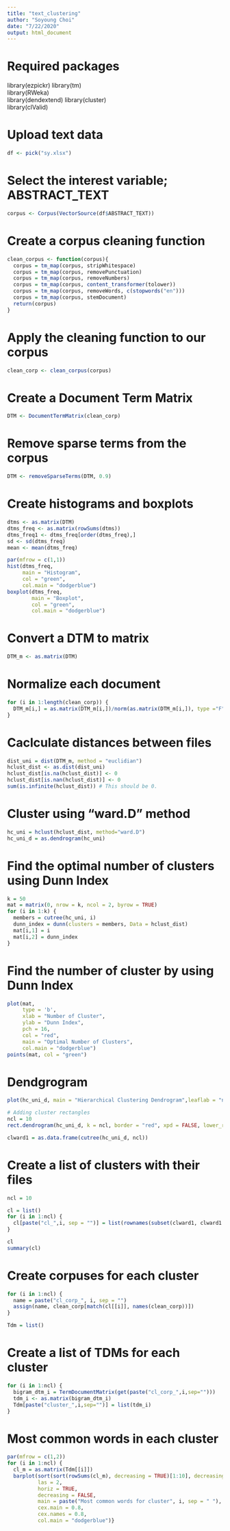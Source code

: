 ```yaml
---
title: "text_clustering"
author: "Soyoung Choi"
date: "7/22/2020"
output: html_document
---
```

# Required packages
library(ezpickr)
library(tm)         
library(RWeka)      
library(dendextend)
library(cluster)   
library(clValid) 

# Upload text data
```r
df <- pick("sy.xlsx")
```

# Select the interest variable; ABSTRACT_TEXT
```r
corpus <- Corpus(VectorSource(df$ABSTRACT_TEXT))
```

# Create a corpus cleaning function
```r
clean_corpus <- function(corpus){
  corpus = tm_map(corpus, stripWhitespace) 
  corpus = tm_map(corpus, removePunctuation) 
  corpus = tm_map(corpus, removeNumbers)
  corpus = tm_map(corpus, content_transformer(tolower))
  corpus = tm_map(corpus, removeWords, c(stopwords("en")))
  corpus = tm_map(corpus, stemDocument)
  return(corpus)
}
```

# Apply the cleaning function to our corpus
```r
clean_corp <- clean_corpus(corpus)
```

# Create a Document Term Matrix
```r
DTM <- DocumentTermMatrix(clean_corp)
```

# Remove sparse terms from the corpus
```r
DTM <- removeSparseTerms(DTM, 0.9)
```

# Create histograms and boxplots
```r
dtms <- as.matrix(DTM)
dtms_freq <- as.matrix(rowSums(dtms))
dtms_freq1 <- dtms_freq[order(dtms_freq),]
sd <- sd(dtms_freq)
mean <- mean(dtms_freq)

par(mfrow = c(1,1))
hist(dtms_freq,
     main = "Histogram",
     col = "green",
     col.main = "dodgerblue")
boxplot(dtms_freq, 
        main = "Boxplot", 
        col = "green",
        col.main = "dodgerblue")
```

# Convert a DTM to matrix
```r
DTM_m <- as.matrix(DTM)
```

# Normalize each document
```r
for (i in 1:length(clean_corp)) {
  DTM_m[i,] = as.matrix(DTM_m[i,])/norm(as.matrix(DTM_m[i,]), type ="F")
}
```

# Caclculate distances between files
```r
dist_uni = dist(DTM_m, method = "euclidian")
hclust_dist <- as.dist(dist_uni)
hclust_dist[is.na(hclust_dist)] <- 0
hclust_dist[is.nan(hclust_dist)] <- 0
sum(is.infinite(hclust_dist)) # This should be 0.
```

# Cluster using "ward.D" method
```r
hc_uni = hclust(hclust_dist, method="ward.D")
hc_uni_d = as.dendrogram(hc_uni)
```

# Find the optimal number of clusters using Dunn Index
```r
k = 50
mat = matrix(0, nrow = k, ncol = 2, byrow = TRUE)
for (i in 1:k) {
  members = cutree(hc_uni, i)
  dunn_index = dunn(clusters = members, Data = hclust_dist)
  mat[i,1] = i
  mat[i,2] = dunn_index
}
```

# Find the number of cluster by using Dunn Index
```r
plot(mat, 
     type = 'b',
     xlab = "Number of Cluster", 
     ylab = "Dunn Index",
     pch = 16,
     col = "red",
     main = "Optimal Number of Clusters",
     col.main = "dodgerblue")
points(mat, col = "green")
```

# Dendgrogram
```r
plot(hc_uni_d, main = "Hierarchical Clustering Dendrogram",leaflab = "none", col.main = "dodgerblue")

# Adding cluster rectangles 
ncl = 10
rect.dendrogram(hc_uni_d, k = ncl, border = "red", xpd = FALSE, lower_rect = 0)

clward1 = as.data.frame(cutree(hc_uni_d, ncl))
```

# Create a list of clusters with their files
```r
ncl = 10

cl = list()
for (i in 1:ncl) {
  cl[paste("cl_",i, sep = "")] = list(rownames(subset(clward1, clward1 == i)))
}

cl
summary(cl)
```

# Create corpuses for each cluster
```r
for (i in 1:ncl) {
  name = paste("cl_corp_", i, sep = "")
  assign(name, clean_corp[match(cl[[i]], names(clean_corp))])
} 

Tdm = list()
```

# Create a list of TDMs for each cluster
```r
for (i in 1:ncl) {
  bigram_dtm_i = TermDocumentMatrix(get(paste("cl_corp_",i,sep="")))
  tdm_i <- as.matrix(bigram_dtm_i)
  Tdm[paste("cluster_",i,sep="")] = list(tdm_i)
}
```

# Most common words in each cluster
```r
par(mfrow = c(1,2))
for (i in 1:ncl) {
  cl_m = as.matrix(Tdm[[i]])
  barplot(sort(sort(rowSums(cl_m), decreasing = TRUE)[1:10], decreasing = FALSE),
          las = 2,
          horiz = TRUE,
          decreasing = FALSE, 
          main = paste("Most common words for cluster", i, sep = " "),
          cex.main = 0.8,
          cex.names = 0.8,
          col.main = "dodgerblue")}
```